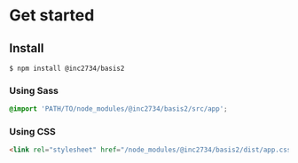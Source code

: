 
<Meta title="2: Get started" />

# Get started

## Install

```shell
$ npm install @inc2734/basis2
```

### Using Sass

```scss
@import 'PATH/TO/node_modules/@inc2734/basis2/src/app';
```

### Using CSS

```html
<link rel="stylesheet" href="/node_modules/@inc2734/basis2/dist/app.css" />
```
